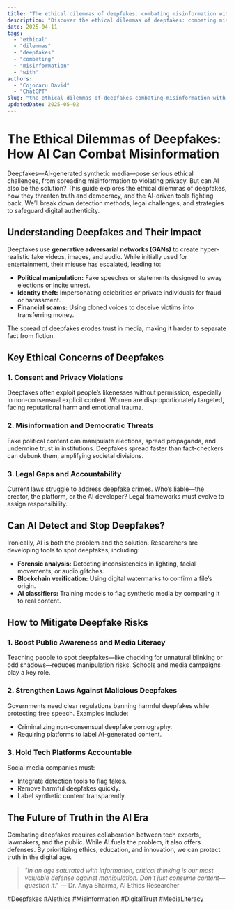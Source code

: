 ```yaml
---
title: "The ethical dilemmas of deepfakes: combating misinformation with ai"
description: "Discover the ethical dilemmas of deepfakes: combating misinformation with ai with this in-depth guide, providing actionable insights and practical tips to boost your knowledge and results."
date: 2025-04-11
tags:
  - "ethical"
  - "dilemmas"
  - "deepfakes"
  - "combating"
  - "misinformation"
  - "with"
authors:
  - "Cojocaru David"
  - "ChatGPT"
slug: "the-ethical-dilemmas-of-deepfakes-combating-misinformation-with-ai"
updatedDate: 2025-05-02
---
```


# The Ethical Dilemmas of Deepfakes: How AI Can Combat Misinformation  

Deepfakes—AI-generated synthetic media—pose serious ethical challenges, from spreading misinformation to violating privacy. But can AI also be the solution? This guide explores the ethical dilemmas of deepfakes, how they threaten truth and democracy, and the AI-driven tools fighting back. We’ll break down detection methods, legal challenges, and strategies to safeguard digital authenticity.  

## Understanding Deepfakes and Their Impact  

Deepfakes use **generative adversarial networks (GANs)** to create hyper-realistic fake videos, images, and audio. While initially used for entertainment, their misuse has escalated, leading to:  

- **Political manipulation:** Fake speeches or statements designed to sway elections or incite unrest.  
- **Identity theft:** Impersonating celebrities or private individuals for fraud or harassment.  
- **Financial scams:** Using cloned voices to deceive victims into transferring money.  

The spread of deepfakes erodes trust in media, making it harder to separate fact from fiction.  

## Key Ethical Concerns of Deepfakes  

### 1. Consent and Privacy Violations  
Deepfakes often exploit people’s likenesses without permission, especially in non-consensual explicit content. Women are disproportionately targeted, facing reputational harm and emotional trauma.  

### 2. Misinformation and Democratic Threats  
Fake political content can manipulate elections, spread propaganda, and undermine trust in institutions. Deepfakes spread faster than fact-checkers can debunk them, amplifying societal divisions.  

### 3. Legal Gaps and Accountability  
Current laws struggle to address deepfake crimes. Who’s liable—the creator, the platform, or the AI developer? Legal frameworks must evolve to assign responsibility.  

## Can AI Detect and Stop Deepfakes?  

Ironically, AI is both the problem and the solution. Researchers are developing tools to spot deepfakes, including:  

- **Forensic analysis:** Detecting inconsistencies in lighting, facial movements, or audio glitches.  
- **Blockchain verification:** Using digital watermarks to confirm a file’s origin.  
- **AI classifiers:** Training models to flag synthetic media by comparing it to real content.  

## How to Mitigate Deepfake Risks  

### 1. Boost Public Awareness and Media Literacy  
Teaching people to spot deepfakes—like checking for unnatural blinking or odd shadows—reduces manipulation risks. Schools and media campaigns play a key role.  

### 2. Strengthen Laws Against Malicious Deepfakes  
Governments need clear regulations banning harmful deepfakes while protecting free speech. Examples include:  
- Criminalizing non-consensual deepfake pornography.  
- Requiring platforms to label AI-generated content.  

### 3. Hold Tech Platforms Accountable  
Social media companies must:  
- Integrate detection tools to flag fakes.  
- Remove harmful deepfakes quickly.  
- Label synthetic content transparently.  

## The Future of Truth in the AI Era  

Combating deepfakes requires collaboration between tech experts, lawmakers, and the public. While AI fuels the problem, it also offers defenses. By prioritizing ethics, education, and innovation, we can protect truth in the digital age.  

> *"In an age saturated with information, critical thinking is our most valuable defense against manipulation. Don't just consume content—question it."* — Dr. Anya Sharma, AI Ethics Researcher  

#Deepfakes #AIethics #Misinformation #DigitalTrust #MediaLiteracy